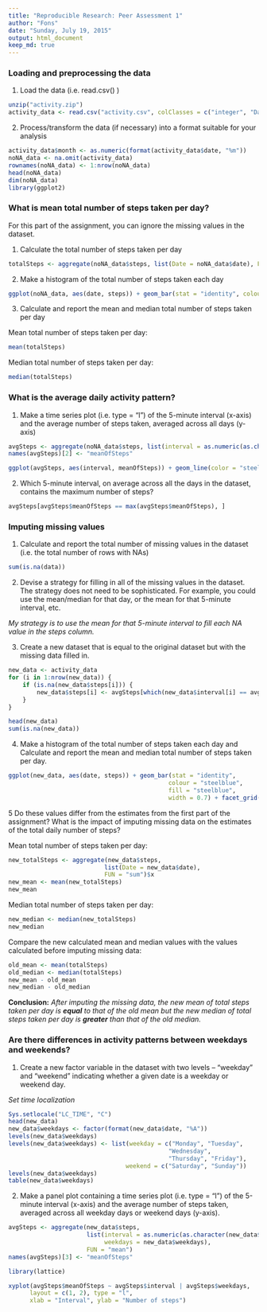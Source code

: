 ```yaml
---
title: "Reproducible Research: Peer Assessment 1"
author: "Fons"
date: "Sunday, July 19, 2015"
output: html_document
keep_md: true
---
```



### Loading and preprocessing the data
1. Load the data (i.e. read.csv() )
```r
unzip("activity.zip")
activity_data <- read.csv("activity.csv", colClasses = c("integer", "Date", "factor"))
```
2. Process/transform the data (if necessary) into a format suitable for your analysis
```r
activity_data$month <- as.numeric(format(activity_data$date, "%m"))
noNA_data <- na.omit(activity_data)
rownames(noNA_data) <- 1:nrow(noNA_data)
head(noNA_data)
dim(noNA_data)
library(ggplot2)
```


### What is mean total number of steps taken per day?
For this part of the assignment, you can ignore the missing values in the dataset.

1. Calculate the total number of steps taken per day
```r
totalSteps <- aggregate(noNA_data$steps, list(Date = noNA_data$date), FUN = "sum")$x
```

2. Make a histogram of the total number of steps taken each day
```r
ggplot(noNA_data, aes(date, steps)) + geom_bar(stat = "identity", colour = "steelblue", fill = "steelblue", width = 0.7) + facet_grid(. ~ month, scales = "free") + labs(title = "Histogram of Total Number of Steps Taken Each Day", x = "Date", y = "Total number of steps")
```

3. Calculate and report the mean and median total number of steps taken per day

Mean total number of steps taken per day:
```r
mean(totalSteps)
```
Median total number of steps taken per day:
```r
median(totalSteps)
```


### What is the average daily activity pattern?
1. Make a time series plot (i.e. type = "l") of the 5-minute interval (x-axis) and the average number of steps taken, averaged across all days (y-axis)
```r
avgSteps <- aggregate(noNA_data$steps, list(interval = as.numeric(as.character(noNA_data$interval))), FUN = "mean")
names(avgSteps)[2] <- "meanOfSteps"

ggplot(avgSteps, aes(interval, meanOfSteps)) + geom_line(color = "steelblue", size = 0.8) + labs(title = "Time series plot of the 5-minute interval", x = "5-minute intervals", y = "Average number of steps taken")
```

2. Which 5-minute interval, on average across all the days in the dataset, contains the maximum number of steps?
```r
avgSteps[avgSteps$meanOfSteps == max(avgSteps$meanOfSteps), ]
```


### Imputing missing values
1. Calculate and report the total number of missing values in the dataset (i.e. the total number of rows with NAs)

```r
sum(is.na(data))
```

2. Devise a strategy for filling in all of the missing values in the dataset. The strategy does not need to be sophisticated. For example, you could use the mean/median for that day, or the mean for that 5-minute interval, etc.

*My strategy is to use the mean for that 5-minute interval to fill each NA value in the steps column.*

3. Create a new dataset that is equal to the original dataset but with the missing data filled in.

```r
new_data <- activity_data 
for (i in 1:nrow(new_data)) {
    if (is.na(new_data$steps[i])) {
        new_data$steps[i] <- avgSteps[which(new_data$interval[i] == avgSteps$interval), ]$meanOfSteps
    }
}

head(new_data)
sum(is.na(new_data))
```

4. Make a histogram of the total number of steps taken each day and Calculate and report the mean and median total number of steps taken per day. 

```r
ggplot(new_data, aes(date, steps)) + geom_bar(stat = "identity",
                                             colour = "steelblue",
                                             fill = "steelblue",
                                             width = 0.7) + facet_grid(. ~ month, scales = "free") + labs(title = "Histogram of Total Number of Steps Taken Each Day (no missing data)", x = "Date", y = "Total number of steps")
```

5 Do these values differ from the estimates from the first part of the assignment? What is the impact of imputing missing data on the estimates of the total daily number of steps?

Mean total number of steps taken per day:
```r
new_totalSteps <- aggregate(new_data$steps, 
                           list(Date = new_data$date), 
                           FUN = "sum")$x
new_mean <- mean(new_totalSteps)
new_mean
```
Median total number of steps taken per day:
```r
new_median <- median(new_totalSteps)
new_median
```
Compare the new calculated mean and median values with the values calculated before imputing missing data:
```r
old_mean <- mean(totalSteps)
old_median <- median(totalSteps)
new_mean - old_mean
new_median - old_median
```
**Conclusion:** *After imputing the missing data, the new mean of total steps taken per day is **equal** to that of the old mean but the new median of total steps taken per day is **greater** than that of the old median.*



### Are there differences in activity patterns between weekdays and weekends?
1. Create a new factor variable in the dataset with two levels -- "weekday" and "weekend" indicating whether a given date is a weekday or weekend day.

*Set time localization*
```r
Sys.setlocale("LC_TIME", "C")
head(new_data)
new_data$weekdays <- factor(format(new_data$date, "%A"))
levels(new_data$weekdays)
levels(new_data$weekdays) <- list(weekday = c("Monday", "Tuesday",
                                             "Wednesday", 
                                             "Thursday", "Friday"),
                                 weekend = c("Saturday", "Sunday"))
levels(new_data$weekdays)
table(new_data$weekdays)
```

2. Make a panel plot containing a time series plot (i.e. type = "l") of the 5-minute interval (x-axis) and the average number of steps taken, averaged across all weekday days or weekend days (y-axis).

```r
avgSteps <- aggregate(new_data$steps, 
                      list(interval = as.numeric(as.character(new_data$interval)), 
                           weekdays = new_data$weekdays),
                      FUN = "mean")
names(avgSteps)[3] <- "meanOfSteps"

library(lattice)

xyplot(avgSteps$meanOfSteps ~ avgSteps$interval | avgSteps$weekdays, 
      layout = c(1, 2), type = "l",
      xlab = "Interval", ylab = "Number of steps")
```